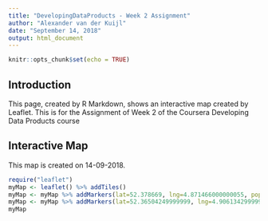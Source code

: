 ```yaml
---
title: "DevelopingDataProducts - Week 2 Assignment"
author: "Alexander van der Kuijl"
date: "September 14, 2018"
output: html_document
---
```


```r
knitr::opts_chunk$set(echo = TRUE)
```

## Introduction

This page, created by R Markdown, shows an interactive map created by Leaflet.
This is for the Assignment of Week 2 of the Coursera Developing Data Products course

## Interactive Map

This map is created on 14-09-2018.

```r
require("leaflet")
myMap <- leaflet() %>% addTiles()
myMap <- myMap %>% addMarkers(lat=52.378669, lng=4.871466000000055, popup="Data Science Lab.")
myMap <- myMap %>% addMarkers(lat=52.36504249999999, lng=4.906134299999962, popup="School of Data Science Amsterdam")
myMap
```


